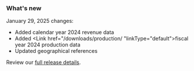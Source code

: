 ### What's new

January 29, 2025 changes:

- Added <Link href="/downloads/revenue/" linkType="default">calendar year 2024 revenue data</Link>
- Added <Link href="/downloads/production/ "linkType="default">fiscal year 2024 production data</Link> 
- Updated geographical references

Review our [full release details](https://github.com/ONRR/nrrd/releases).
